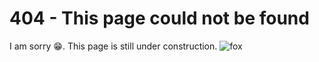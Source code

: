 # 404 - This page could not be found

I am sorry 😁. This page is still under construction. ![fox](/images/fox.png)
